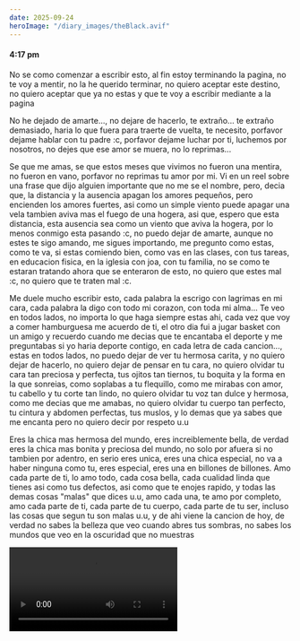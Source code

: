 ```yaml
---
date: 2025-09-24
heroImage: "/diary_images/theBlack.avif"
---
```



#### 4:17 pm
No se como comenzar a escribir esto, al fin estoy terminando la pagina, no te voy a mentir, no la he querido terminar, no quiero aceptar este destino, no quiero aceptar que ya no estas y que te voy a escribir mediante a la pagina

No he dejado de amarte..., no dejare de hacerlo, te extraño... te extraño demasiado, haria lo que fuera para traerte de vuelta, te necesito, porfavor dejame hablar con tu padre :c, porfavor dejame luchar por ti, luchemos por nosotros, no dejes que ese amor se muera, no lo reprimas...

Se que me amas, se que estos meses que vivimos no fueron una mentira, no fueron en vano, porfavor no reprimas tu amor por mi. Vi en un reel sobre una frase que dijo alguien importante que no me se el nombre, pero, decia que, la distancia y la ausencia apagan los amores pequeños, pero encienden los amores fuertes, asi como un simple viento puede apagar una vela tambien aviva mas el fuego de una hogera, asi que, espero que esta distancia, esta ausencia sea como un viento que aviva la hogera, por lo menos conmigo esta pasando :c, no puedo dejar de amarte, aunque no estes te sigo amando, me sigues importando, me pregunto como estas, como te va, si estas comiendo bien, como vas en las clases, con tus tareas, en educacion fisica, en la iglesia con joa, con tu familia, no se como te estaran tratando ahora que se enteraron de esto, no quiero que estes mal :c, no quiero que te traten mal :c.

Me duele mucho escribir esto, cada palabra la escrigo con lagrimas en mi cara, cada palabra la digo con todo mi corazon, con toda mi alma... Te veo en todos lados, no importa lo que haga siempre estas ahi, cada vez que voy a comer hamburguesa me acuerdo de ti, el otro dia fui a jugar basket con un amigo y recuerdo cuando me decias que te encantaba el deporte y me preguntabas si yo haria deporte contigo, en cada letra de cada cancion..., estas en todos lados, no puedo dejar de ver tu hermosa carita, y no quiero dejar de hacerlo, no quiero dejar de pensar en tu cara, no quiero olvidar tu cara tan preciosa y perfecta, tus ojitos tan tiernos, tu boquita y la forma en la que sonreias, como soplabas a tu flequillo, como me mirabas con amor, tu cabello y tu corte tan lindo, no quiero olvidar tu voz tan dulce y hermosa, como me decias que me amabas, no quiero olvidar tu cuerpo tan perfecto, tu cintura y abdomen perfectas, tus muslos, y lo demas que ya sabes que me encanta pero no quiero decir por respeto u.u

Eres la chica mas hermosa del mundo, eres increiblemente bella, de verdad eres la chica mas bonita y preciosa del mundo, no solo por afuera si no tambien por adentro, en serio eres unica, eres una chica especial, no va a haber ninguna como tu, eres especial, eres una en billones de billones. Amo cada parte de ti, lo amo todo, cada cosa bella, cada cualidad linda que tienes asi como tus defectos, asi como que te enojes rapido, y todas las demas cosas "malas" que dices u.u, amo cada una, te amo por completo, amo cada parte de ti, cada parte de tu cuerpo, cada parte de tu ser, incluso las cosas que segun tu son malas u.u, y de ahi viene la cancion de hoy, de verdad no sabes la belleza que veo cuando abres tus sombras, no sabes los mundos que veo en la oscuridad que no muestras

<Video src="https://www.youtube.com/embed/iyMY2vpm8zA?si=_egPkUdMcRJOIQcL" />

Lo unico que quiero es estar contigo, solo quiero estar contigo, ya me imagine toda una vida contigo, ahora quiero vivir esa vida :c, quiero despertar todos los dias a tu lado, quiero hacerte la mujer mas feliz del mundo, quiero hacerte los desayunos, quiero que cuando llegues cansada de trabajar puedas descansar y yo hacer la comida, darte un masaje, tratarte como mereces... Te amo demasiado, eres mi mundo entero, eres lo que mas amo, no me voy a rendir y olvidarme de ti y hacer como si esto no hubiera pasado, no, quiero luchar por la mujer de mis sueños, por el amor de mi vida :c

Confio que este amor que tuvimos y tenemos es esa hogera la cual esta distancia y ausencia solo hara que ardamos mas fuerte el uno por el otro, te quiero de vuelta, te quiero recuperar, te voy a recuperar amorcito si?, vamos a volver a ser felices juntos mi amor, se que dijiste las historias de los otros chicos que se quedan esperandote y asi, pero, soy diferente, hare lo que sea, nada me va a detener, hare mil paginas, hare un videojuego, hare de todo, voy a luchar por ti, te voy a demostrar que te amo con toda mi alma y ser, voy a volver a conquistar tu corazon...